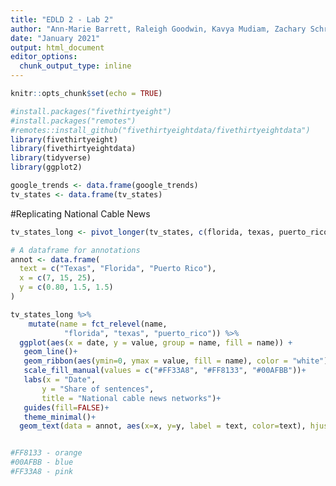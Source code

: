```yaml
---
title: "EDLD 2 - Lab 2"
author: "Ann-Marie Barrett, Raleigh Goodwin, Kavya Mudiam, Zachary Schroeder,  Vinita Vader"
date: "January 2021"
output: html_document
editor_options: 
  chunk_output_type: inline
---
```


```r
knitr::opts_chunk$set(echo = TRUE)
```

```r
#install.packages("fivethirtyeight")
#install.packages("remotes")
#remotes::install_github("fivethirtyeightdata/fivethirtyeightdata")
library(fivethirtyeight)
library(fivethirtyeightdata)
library(tidyverse)
library(ggplot2)

google_trends <- data.frame(google_trends)
tv_states <- data.frame(tv_states)
```

#Replicating National Cable News 
```r
tv_states_long <- pivot_longer(tv_states, c(florida, texas, puerto_rico))

# A dataframe for annotations
annot <- data.frame(
  text = c("Texas", "Florida", "Puerto Rico"),
  x = c(7, 15, 25),
  y = c(0.80, 1.5, 1.5)
)

tv_states_long %>%
    mutate(name = fct_relevel(name,
            "florida", "texas", "puerto_rico")) %>%
  ggplot(aes(x = date, y = value, group = name, fill = name)) +
   geom_line()+
   geom_ribbon(aes(ymin=0, ymax = value, fill = name), color = "white")+
   scale_fill_manual(values = c("#FF33A8", "#FF8133", "#00AFBB"))+
   labs(x = "Date",
       y = "Share of sentences",
       title = "National cable news networks")+
   guides(fill=FALSE)+
   theme_minimal()+
  geom_text(data = annot, aes(x=x, y=y, label = text, color=text), hjust=0, size=4.5)


#FF8133 - orange
#00AFBB - blue
#FF33A8 - pink

```

